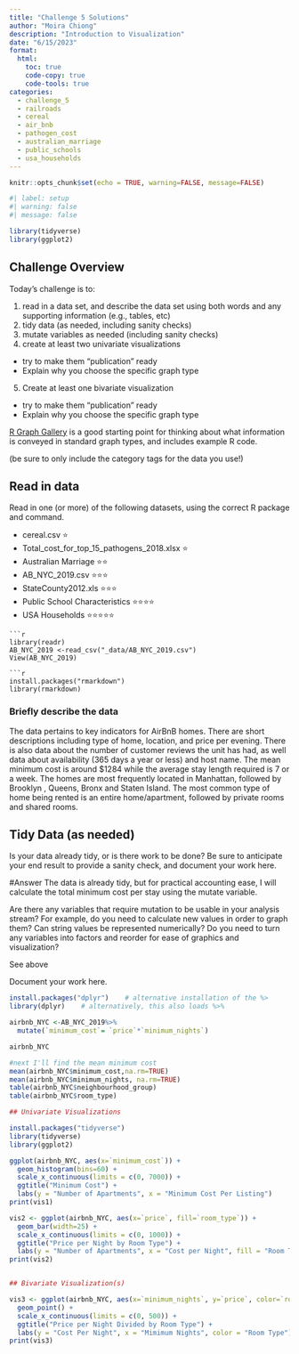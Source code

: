 ```yaml
---
title: "Challenge 5 Solutions"
author: "Moira Chiong"
description: "Introduction to Visualization"
date: "6/15/2023"
format:
  html:
    toc: true
    code-copy: true
    code-tools: true
categories:
  - challenge_5
  - railroads
  - cereal
  - air_bnb
  - pathogen_cost
  - australian_marriage
  - public_schools
  - usa_households
---
```


```r
knitr::opts_chunk$set(echo = TRUE, warning=FALSE, message=FALSE)
```

```r
#| label: setup
#| warning: false
#| message: false

library(tidyverse)
library(ggplot2)


```

## Challenge Overview

Today's challenge is to:

1)  read in a data set, and describe the data set using both words and any supporting information (e.g., tables, etc)
2)  tidy data (as needed, including sanity checks)
3)  mutate variables as needed (including sanity checks)
4)  create at least two univariate visualizations
   - try to make them "publication" ready
   - Explain why you choose the specific graph type
5)  Create at least one bivariate visualization
   - try to make them "publication" ready
   - Explain why you choose the specific graph type

[R Graph Gallery](https://r-graph-gallery.com/) is a good starting point for thinking about what information is conveyed in standard graph types, and includes example R code.

(be sure to only include the category tags for the data you use!)

## Read in data

Read in one (or more) of the following datasets, using the correct R package and command.

-   cereal.csv ⭐
-   Total_cost_for_top_15_pathogens_2018.xlsx ⭐
-   Australian Marriage ⭐⭐ 
-   AB_NYC_2019.csv ⭐⭐⭐
-   StateCounty2012.xls ⭐⭐⭐
-   Public School Characteristics ⭐⭐⭐⭐ 
-   USA Households ⭐⭐⭐⭐⭐


```
```r
library(readr)
AB_NYC_2019 <-read_csv("_data/AB_NYC_2019.csv")
View(AB_NYC_2019)
```


```
```r
install.packages("rmarkdown")
library(rmarkdown)
```

### Briefly describe the data

The data pertains to key indicators for AirBnB homes. There are short descriptions including type of home, location, and price per evening. There is also data about the number of customer reviews the unit has had, as well data about availability (365 days a year or less) and host name. The mean minimum cost is around $1284 while the average stay length required is 7 or a week. The homes are most frequently located in Manhattan, followed by Brooklyn , Queens, Bronx and Staten Island. The most common type of home being rented is an entire home/apartment, followed by private rooms and shared rooms.

## Tidy Data (as needed)

Is your data already tidy, or is there work to be done? Be sure to anticipate your end result to provide a sanity check, and document your work here.

#Answer
The data is already tidy, but for practical accounting ease, I will calculate the total minimum cost per stay using the mutate variable.

Are there any variables that require mutation to be usable in your analysis stream? For example, do you need to calculate new values in order to graph them? Can string values be represented numerically? Do you need to turn any variables into factors and reorder for ease of graphics and visualization?

See above

Document your work here.

```r
install.packages("dplyr")    # alternative installation of the %>
library(dplyr)    # alternatively, this also loads %>%
```
```r
airbnb_NYC <-AB_NYC_2019%>%
  mutate(`minimum_cost`= `price`*`minimum_nights`)

airbnb_NYC

#next I'll find the mean minimum cost
mean(airbnb_NYC$minimum_cost,na.rm=TRUE)
mean(airbnb_NYC$minimum_nights, na.rm=TRUE)
table(airbnb_NYC$neighbourhood_group)
table(airbnb_NYC$room_type)

## Univariate Visualizations

install.packages("tidyverse")
library(tidyverse)
library(ggplot2)

ggplot(airbnb_NYC, aes(x=`minimum_cost`)) +
  geom_histogram(bins=60) +
  scale_x_continuous(limits = c(0, 7000)) +
  ggtitle("Minimum Cost") +
  labs(y = "Number of Apartments", x = "Minimum Cost Per Listing")
print(vis1)

vis2 <- ggplot(airbnb_NYC, aes(x=`price`, fill=`room_type`)) +
  geom_bar(width=25) +
  scale_x_continuous(limits = c(0, 1000)) +
  ggtitle("Price per Night by Room Type") +
  labs(y = "Number of Apartments", x = "Cost per Night", fill = "Room Type")
print(vis2)


## Bivariate Visualization(s)

vis3 <- ggplot(airbnb_NYC, aes(x=`minimum_nights`, y=`price`, color=`room_type`)) +
  geom_point() +
  scale_x_continuous(limits = c(0, 500)) +
  ggtitle("Price per Night Divided by Room Type") +
  labs(y = "Cost Per Night", x = "Mimimum Nights", color = "Room Type")
print(vis3)
```

